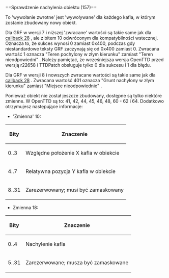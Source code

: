 <noinclude>{{pl/Development/NewGRF/inne strony|en=newgrf-specs.tt-wiki.net/wiki/Callback:_Object_slope_check|pl=pl/Development/NewGRF/NFO Specs/Callback/Object slope check}}
</noinclude>==<span id="Object_slope_check_(157)"></span><span title="Object slope check (157)" id="Object_slope_check_.28157.29">Sprawdzenie nachylenia obiektu (157)</span>==

To <span title=callback>'wywołanie zwrotne'</span> jest <span title=called>'wywoływane'</span> dla każdego kafla, w którym zostanie zbudowany nowy obiekt.

{{pl/Development/NewGRF/grfTill|7}} Dla GRF w wersji 7 i niższej <span title=return>'zwracane'</span> wartości są takie same jak dla  [[pl/Development/NewGRF/NFO Specs/Callback/Main Page#industry-location-permissibility-28|callback 28]] , ale z bitem 10 odwróconym dla kompatybilności wstecznej. Oznacza to, że sukces wynosi 0 zamiast 0x400, podczas gdy niestandardowe teksty GRF zaczynają się od 0x400 zamiast 0. Zwracana wartość 1 oznacza  "Teren pochylony w złym kierunku" zamiast <span title="Site unsuitable">"Teren nieodpowiedni"</span> .
Należy pamiętać, że wcześniejsza wersja OpenTTD przed wersją r22658 i TTDPatch obsługuje tylko 0 dla sukcesu i 1 dla błędu.

{{pl/Development/NewGRF/grfFrom|8}} Dla GRF w wersji 8 i nowszych zwracane wartości są takie same jak dla  [[pl/Development/NewGRF/NFO Specs/Callback/Main Page#industry-location-permissibility-28|callback 28]] . Zwracana wartość 401 oznacza "Grunt nachylony w złym kierunku" zamiast "Miejsce nieodpowiednie" .

Ponieważ obiekt nie został jeszcze zbudowany, dostępne są tylko niektóre zmienne. W OpenTTD są to: 41, 42, 44, 45, 46, 48, 60 - 62 i 64.
Dodatkowo otrzymujesz następujące informacje:
* <span title=Variable>'Zmienna'</span> 10:
{| 
|-
!Bity !! Znaczenie
|-
| 0..3 || Względne położenie X kafla w obiekcie
|-
| 4..7 || Relatywna pozycja Y kafla w obiekcie
|-
| 8..31 || Zarezerwowany; musi być zamaskowany
|}
* Zmienna 18:
{| 
|-
!Bity !! Znaczenie
|-
| 0..4 || Nachylenie kafla
|-
| 5..31 || Zarezerwowane; musza być zamaskowane
|}

<!--[[Category:Callbacks]]-->